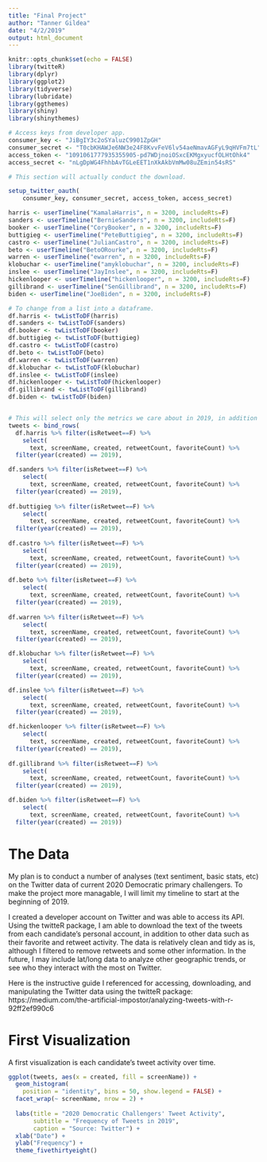 ```yaml
---
title: "Final Project"
author: "Tanner Gildea"
date: "4/2/2019"
output: html_document
---
```


```r
knitr::opts_chunk$set(echo = FALSE)
library(twitteR)
library(dplyr)
library(ggplot2)
library(tidyverse)
library(lubridate)
library(ggthemes)
library(shiny)
library(shinythemes)
```

```r

# Access keys from developer app. 
consumer_key <- "JiBgIY3c2oSYaluzC9901ZpGH"
consumer_secret <- "T0cbKHAWJe6NW3e24F8KvvFeV6lv54aeNmavAGFyL9qHVFm7tL"
access_token <- "1091061777935355905-pd7WDjnoiOSxcEKMgxyucfOLHtOhk4"
access_secret <- "nLgDpWG4FhhbAvTGLeEET1nXkAkbVmMw08uZEmin54sRS"

# This section will actually conduct the download.

setup_twitter_oauth(
    consumer_key, consumer_secret, access_token, access_secret)

harris <- userTimeline("KamalaHarris", n = 3200, includeRts=F)
sanders <- userTimeline("BernieSanders", n = 3200, includeRts=F)
booker <- userTimeline("CoryBooker", n = 3200, includeRts=F)
buttigieg <- userTimeline("PeteButtigieg", n = 3200, includeRts=F)
castro <- userTimeline("JulianCastro", n = 3200, includeRts=F)
beto <- userTimeline("BetoORourke", n = 3200, includeRts=F)
warren <- userTimeline("ewarren", n = 3200, includeRts=F)
klobuchar <- userTimeline("amyklobuchar", n = 3200, includeRts=F)
inslee <- userTimeline("JayInslee", n = 3200, includeRts=F)
hickenlooper <- userTimeline("hickenlooper", n = 3200, includeRts=F)
gillibrand <- userTimeline("SenGillibrand", n = 3200, includeRts=F)
biden <- userTimeline("JoeBiden", n = 3200, includeRts=F)

```

```r

# To change from a list into a dataframe.
df.harris <- twListToDF(harris)
df.sanders <- twListToDF(sanders)
df.booker <- twListToDF(booker)
df.buttigieg <- twListToDF(buttigieg)
df.castro <- twListToDF(castro)
df.beto <- twListToDF(beto)
df.warren <- twListToDF(warren)
df.klobuchar <- twListToDF(klobuchar)
df.inslee <- twListToDF(inslee)
df.hickenlooper <- twListToDF(hickenlooper)
df.gillibrand <- twListToDF(gillibrand)
df.biden <- twListToDF(biden)


# This will select only the metrics we care about in 2019, in addition to ignoring retweets.
tweets <- bind_rows(
  df.harris %>% filter(isRetweet==F) %>%
    select(
      text, screenName, created, retweetCount, favoriteCount) %>% 
  filter(year(created) == 2019),

df.sanders %>% filter(isRetweet==F) %>%
    select(
      text, screenName, created, retweetCount, favoriteCount) %>% 
  filter(year(created) == 2019),
  
df.buttigieg %>% filter(isRetweet==F) %>%
    select(
      text, screenName, created, retweetCount, favoriteCount) %>% 
  filter(year(created) == 2019),
  
df.castro %>% filter(isRetweet==F) %>%
    select(
      text, screenName, created, retweetCount, favoriteCount) %>% 
  filter(year(created) == 2019),
  
df.beto %>% filter(isRetweet==F) %>%
    select(
      text, screenName, created, retweetCount, favoriteCount) %>% 
  filter(year(created) == 2019),
  
df.warren %>% filter(isRetweet==F) %>%
    select(
      text, screenName, created, retweetCount, favoriteCount) %>% 
  filter(year(created) == 2019),

df.klobuchar %>% filter(isRetweet==F) %>%
    select(
      text, screenName, created, retweetCount, favoriteCount) %>% 
  filter(year(created) == 2019),

df.inslee %>% filter(isRetweet==F) %>%
    select(
      text, screenName, created, retweetCount, favoriteCount) %>% 
  filter(year(created) == 2019),

df.hickenlooper %>% filter(isRetweet==F) %>%
    select(
      text, screenName, created, retweetCount, favoriteCount) %>% 
  filter(year(created) == 2019),
  
df.gillibrand %>% filter(isRetweet==F) %>%
    select(
      text, screenName, created, retweetCount, favoriteCount) %>% 
  filter(year(created) == 2019),

df.biden %>% filter(isRetweet==F) %>%
    select(
      text, screenName, created, retweetCount, favoriteCount) %>% 
  filter(year(created) == 2019))
```
# The Data

My plan is to conduct a number of analyses (text sentiment, basic stats, etc) on the Twitter data of current 2020 Democratic primary challengers. To make the project more managable, I will limit my timeline to start at the beginning of 2019.

I created a developer account on Twitter and was able to access its API. Using the twitteR package, I am able to download the text of the tweets from each candidate's personal account, in addition to other data such as their favorite and retweet activity. The data is relatively clean and tidy as is, although I filtered to remove retweets and some other information. In the future, I may include lat/long data to analyze other geographic trends, or see who they interact with the most on Twitter.

Here is the instructive guide I referenced for accessing, downloading, and manipulating the Twitter data using the twitteR package: https://medium.com/the-artificial-impostor/analyzing-tweets-with-r-92ff2ef990c6

# First Visualization

A first visualization is each candidate's tweet activity over time.

```r
ggplot(tweets, aes(x = created, fill = screenName)) +
  geom_histogram(
    position = "identity", bins = 50, show.legend = FALSE) +
  facet_wrap(~ screenName, nrow = 2) +
  
  labs(title = "2020 Democratic Challengers' Tweet Activity",
       subtitle = "Frequency of Tweets in 2019",
       caption = "Source: Twitter") +
  xlab("Date") +
  ylab("Frequency") +
  theme_fivethirtyeight()
  
```

